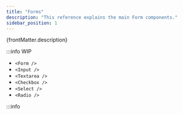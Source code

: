 ```yaml
---
title: "Forms"
description: "This reference explains the main Form components."
sidebar_position: 1
---
```


<p>{frontMatter.description}</p>

:::info WIP

- `<Form />`
- `<Input />`
- `<Textarea />`
- `<Checkbox />`
- `<Select />`
- `<Radio />`

:::info
